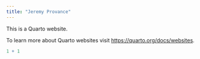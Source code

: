 ```yaml
---
title: "Jeremy Provance"
---
```


This is a Quarto website.

To learn more about Quarto websites visit <https://quarto.org/docs/websites>.

```r
1 + 1
```
